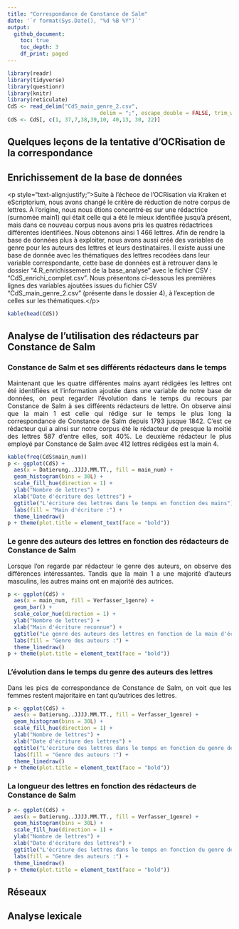 ```yaml
---
title: "Correspondance de Constance de Salm"
date: '`r format(Sys.Date(), "%d %B %Y")`'
output: 
  github_document:
    toc: true
    toc_depth: 3
    df_print: paged
---
```


```r
library(readr)
library(tidyverse)
library(questionr)
library(knitr)
library(reticulate)
CdS <- read_delim("CdS_main_genre_2.csv", 
                             delim = ";", escape_double = FALSE, trim_ws = TRUE)
CdS <- CdS[, c(1, 37,7,38,39,10, 40,13, 30, 22)]

```

## Quelques leçons de la tentative d'OCRisation de la correspondance



## Enrichissement de la base de données

\<p style="text-align:justify;"\>Suite à l'échece de l'OCRisation via Kraken et eScriptorium, nous avons changé le critère de réduction de notre corpus de lettres. À l'origine, nous nous étions concentré·es sur une rédactrice (surnomée main1) qui était celle qui a été le mieux identifiée jusqu'à présent, mais dans ce nouveau corpus nous avons pris les quatres rédactrices différentes identifiées. Nous obtenons ainsi 1 466 lettres. Afin de rendre la base de données plus à exploiter, nous avons aussi créé des variables de genre pour les auteurs des lettres et leurs destinataires. Il existe aussi une base de donnée avec les thématiques des lettres recodées dans leur variable correspondante, cette base de données est à retrouver dans le dossier "4.R_enrichissement de la base_analyse" avec le fichier CSV : "CdS_enrichi_complet.csv". Nous présentons ci-dessous les premières lignes des variables ajoutées issues du fichier CSV "CdS_main_genre_2.csv" (présente dans le dossier 4), à l'exception de celles sur les thématiques.\</p\>

```r
kable(head(CdS))
```

## Analyse de l'utilisation des rédacteurs par Constance de Salm
### Constance de Salm et ses différents rédacteurs dans le temps

<p style="text-align:justify;"> Maintenant que les quatre différentes mains ayant rédigées les lettres ont été identifiées et l'information ajoutée dans une variable de notre base de données, on peut regarder l'évolution dans le temps du recours par Constance de Salm à ses différents rédacteurs de lettre. On observe ainsi que la main 1 est celle qui rédige sur le temps le plus long la correspondance de Constance de Salm depuis 1793 jusque 1842. C'est ce rédacteur qui a ainsi sur notre corpus été le rédacteur de presque la moitié des lettres 587 d'entre elles, soit 40%. Le deuxième rédacteur le plus employé par Constance de Salm avec 412 lettres rédigées est la main 4.</p>

```r
kable(freq(CdS$main_num))
p <- ggplot(CdS) +
  aes(x = Datierung..JJJJ.MM.TT., fill = main_num) +
  geom_histogram(bins = 30L) +
  scale_fill_hue(direction = 1) +
  ylab("Nombre de lettres") +
  xlab("Date d'écriture des lettres") +
  ggtitle("L'écriture des lettres dans le temps en fonction des mains") +
  labs(fill = "Main d'écriture :") +
  theme_linedraw()
p + theme(plot.title = element_text(face = "bold"))
```

### Le genre des auteurs des lettres en fonction des rédacteurs de Constance de Salm

<p style="text-align:justify;">Lorsque l'on regarde par rédacteur le genre des auteurs, on observe des différences intéressantes. Tandis que la main 1 a une majorité d'auteurs masculins, les autres mains ont en majorité des autrices. </p>

```r
p <- ggplot(CdS) +
  aes(x = main_num, fill = Verfasser_1genre) +
  geom_bar() +
  scale_color_hue(direction = 1) +
  ylab("Nombre de lettres") +
  xlab("Main d'écriture reconnue") +
  ggtitle("Le genre des auteurs des lettres en fonction de la main d'écriture :") +
  labs(fill = "Genre des auteurs :") +
  theme_linedraw()
p + theme(plot.title = element_text(face = "bold"))
```

### L'évolution dans le temps du genre des auteurs des lettres

<p style="text-align:justify;">Dans les pics de correspondance de Constance de Salm, on voit que les femmes restent majoritaire en tant qu'autrices des lettres.</p>

```r
p <- ggplot(CdS) +
  aes(x = Datierung..JJJJ.MM.TT., fill = Verfasser_1genre) +
  geom_histogram(bins = 30L) +
  scale_fill_hue(direction = 1) +
  ylab("Nombre de lettres") +
  xlab("Date d'écriture des lettres") +
  ggtitle("L'écriture des lettres dans le temps en fonction du genre des auteurs") +
  labs(fill = "Genre des auteurs :") +
  theme_linedraw()
p + theme(plot.title = element_text(face = "bold"))
```

### La longueur des lettres en fonction des rédacteurs de Constance de Salm
```r


p <- ggplot(CdS) +
  aes(x = Datierung..JJJJ.MM.TT., fill = Verfasser_1genre) +
  geom_histogram(bins = 30L) +
  scale_fill_hue(direction = 1) +
  ylab("Nombre de lettres") +
  xlab("Date d'écriture des lettres") +
  ggtitle("L'écriture des lettres dans le temps en fonction du genre des auteurs") +
  labs(fill = "Genre des auteurs :") +
  theme_linedraw()
p + theme(plot.title = element_text(face = "bold"))
```


## Réseaux

## Analyse lexicale 
